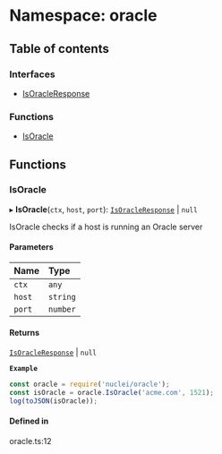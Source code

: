 # Namespace: oracle

## Table of contents

### Interfaces

- [IsOracleResponse](/templates/protocols/javascript/modules/oracle.IsOracleResponse)

### Functions

- [IsOracle](/templates/protocols/javascript/modules/oracle#isoracle)

## Functions

### IsOracle

▸ **IsOracle**(`ctx`, `host`, `port`): [`IsOracleResponse`](/templates/protocols/javascript/modules/oracle.IsOracleResponse) \| ``null``

IsOracle checks if a host is running an Oracle server

#### Parameters

| Name | Type |
| :------ | :------ |
| `ctx` | `any` |
| `host` | `string` |
| `port` | `number` |

#### Returns

[`IsOracleResponse`](/templates/protocols/javascript/modules/oracle.IsOracleResponse) \| ``null``

**`Example`**

```javascript
const oracle = require('nuclei/oracle');
const isOracle = oracle.IsOracle('acme.com', 1521);
log(toJSON(isOracle));
```

#### Defined in

oracle.ts:12
